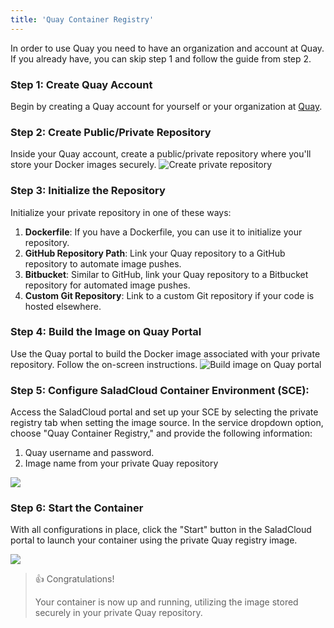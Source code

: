 ```yaml
---
title: 'Quay Container Registry'
---
```


In order to use Quay you need to have an organization and account at Quay. If you already have, you can skip step 1 and
follow the guide from step 2.

### Step 1: Create Quay Account

Begin by creating a Quay account for yourself or your organization at [Quay](https://quay.io).

### Step 2: Create Public/Private Repository

Inside your Quay account, create a public/private repository where you'll store your Docker images securely.
![Create private repository](/products/sce/container-groups/registries/images/quay-create-repo.png)

### Step 3: Initialize the Repository

Initialize your private repository in one of these ways:

1. **Dockerfile**: If you have a Dockerfile, you can use it to initialize your repository.
2. **GitHub Repository Path**: Link your Quay repository to a GitHub repository to automate image pushes.
3. **Bitbucket**: Similar to GitHub, link your Quay repository to a Bitbucket repository for automated image pushes.
4. **Custom Git Repository**: Link to a custom Git repository if your code is hosted elsewhere.

### Step 4: Build the Image on Quay Portal

Use the Quay portal to build the Docker image associated with your private repository. Follow the on-screen
instructions. ![Build image on Quay portal](/products/sce/container-groups/registries/images/quay-build.png)

### Step 5: Configure SaladCloud Container Environment (SCE):

Access the SaladCloud portal and set up your SCE by selecting the private registry tab when setting the image source. In
the service dropdown option, choose "Quay Container Registry," and provide the following information:

1. Quay username and password.
2. Image name from your private Quay repository

<img src="/products/sce/container-groups/registries/images/configure-quay.png" />

### Step 6: Start the Container

With all configurations in place, click the "Start" button in the SaladCloud portal to launch your container using the
private Quay registry image.

<img src="/products/sce/container-groups/registries/images/quay-running-group.png" />

> 👍 Congratulations!
>
> Your container is now up and running, utilizing the image stored securely in your private Quay repository.
